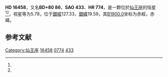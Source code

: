 {{Starbox begin
| name = HD 16458
}}
{{Starbox observe
| epoch = [[J2000.0|J2000.0]]
| constell = [[仙王座|仙王座]]<ref name=SIMBAD>{{cite web
 | url=http://simbad.u-strasbg.fr/simbad/sim-id?Ident=HR+774
 | title =Pulsating variable Star
 | publisher=Centre de Données astronomiques de Strasbourg
 | work=SIMBAD
 | accessdate=2012-07-13}}</ref><ref name=DATA>{{cite web
 | url=http://vizier.u-strasbg.fr/viz-bin/VizieR-5?-out.add=.&-source=5050&-corr=PK=HR&-out.max=9999&HR=774
 | title=VizieR Detailed Page
 | accessdate=2012-07-13
 | archive-date=2016-03-05
 | archive-url=https://web.archive.org/web/20160305205216/http://vizier.u-strasbg.fr/viz-bin/VizieR-5?-out.add=.&-source=5050&-corr=PK=HR&-out.max=9999&HR=774
 | dead-url=no
 }}</ref>
| 星官 = [[紫微垣|紫微垣]] [[五帝內座|五帝內座]]
| ra = {{RA|2|47|47.6}}<ref name=SIMBAD /><ref name=DATA />
| dec = {{DEC|+81|26|54}}<ref name=SIMBAD /><ref name=DATA />
| appmag_v = 5.78<ref name=SIMBAD /><ref name=DATA />
}}
{{Starbox character
| class = G8pBa3<ref name=SIMBAD /><ref name=DATA />
| b-v = 1.3<ref name=SIMBAD /><ref name=DATA />
| u-b = <ref name=SIMBAD /><ref name=DATA />
| r-i = <ref name=SIMBAD /><ref name=DATA />
| variable = 
}}
{{Starbox astrometry
| radial_v = 
| prop_mo_ra = 18
| parallax = 0.013
| p_error = 
}}
{{Starbox catalog
| names =BD+80 86，[[SAO星表|SAO]] 433，[[HD星表|HD]] 16458，[[HR星表|HR]] 774}}
{{Starbox reference |Simbad=HR+774}}
{{Starbox end}}

'''HD 16458'''，又名'''BD+80 86'''，'''SAO 433'''、'''HR 774'''，是一颗位於[[仙王座|仙王座]]的恒星<ref name=SIMBAD /><ref name=DATA />，视星等为5.78，位于[[銀道座標系|銀經]]127.33，[[銀道座標系|銀緯]]19.59，其[[B1900.0|B1900.0]]坐标为赤經{{RA|2|33|20.8}}，赤緯{{DEC|+81|19.59|29}}。

== 参考文献 ==
{{reflist}}

{{star-stub}}

[[Category:仙王座|Category:仙王座]]
[[Category:HD和HDE天體|16458]]
[[Category:HR天體|0774]]
[[Category:SAO天體|433]]